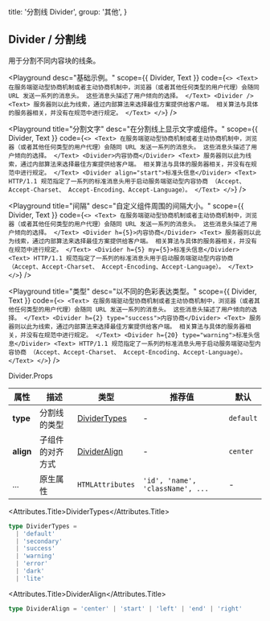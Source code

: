 
  title: '分割线 Divider',
  group: '其他',
}

## Divider / 分割线

用于分割不同内容块的线条。

<Playground
  desc="基础示例。"
  scope={{ Divider, Text }}
  code={`
<>
  <Text>
    在服务端驱动型协商机制或者主动协商机制中，浏览器（或者其他任何类型的用户代理）会随同 URL 发送一系列的消息头。
    这些消息头描述了用户倾向的选择。
  </Text>
  <Divider />
  <Text>
    服务器则以此为线索，通过内部算法来选择最佳方案提供给客户端。
    相关算法与具体的服务器相关，并没有在规范中进行规定。
  </Text>
</>
`}
/>

<Playground
  title="分割文字"
  desc="在分割线上显示文字或组件。"
  scope={{ Divider, Text }}
  code={`
<>
  <Text>
    在服务端驱动型协商机制或者主动协商机制中，浏览器（或者其他任何类型的用户代理）会随同 URL 发送一系列的消息头。
    这些消息头描述了用户倾向的选择。
  </Text>
  <Divider>内容协商</Divider>
  <Text>
    服务器则以此为线索，通过内部算法来选择最佳方案提供给客户端。
    相关算法与具体的服务器相关，并没有在规范中进行规定。
  </Text>
  <Divider align="start">标准头信息</Divider>
  <Text>
    HTTP/1.1 规范指定了一系列的标准消息头用于启动服务端驱动型内容协商 （Accept、Accept-Charset、 Accept-Encoding、Accept-Language）。
  </Text>
</>
`}
/>

<Playground
  title="间隔"
  desc="自定义组件周围的间隔大小。"
  scope={{ Divider, Text }}
  code={`
<>
  <Text>
    在服务端驱动型协商机制或者主动协商机制中，浏览器（或者其他任何类型的用户代理）会随同 URL 发送一系列的消息头。
    这些消息头描述了用户倾向的选择。
  </Text>
  <Divider h={5}>内容协商</Divider>
  <Text>
    服务器则以此为线索，通过内部算法来选择最佳方案提供给客户端。
    相关算法与具体的服务器相关，并没有在规范中进行规定。
  </Text>
  <Divider h={5} my={5}>标准头信息</Divider>
  <Text>
    HTTP/1.1 规范指定了一系列的标准消息头用于启动服务端驱动型内容协商 （Accept、Accept-Charset、 Accept-Encoding、Accept-Language）。
  </Text>
</>
`}
/>

<Playground
  title="类型"
  desc="以不同的色彩表达类型。"
  scope={{ Divider, Text }}
  code={`
<>
  <Text>
    在服务端驱动型协商机制或者主动协商机制中，浏览器（或者其他任何类型的用户代理）会随同 URL 发送一系列的消息头。
    这些消息头描述了用户倾向的选择。
  </Text>
  <Divider h={2} type="success">内容协商</Divider>
  <Text>
    服务器则以此为线索，通过内部算法来选择最佳方案提供给客户端。
    相关算法与具体的服务器相关，并没有在规范中进行规定。
  </Text>
  <Divider h={20} type="warning">标准头信息</Divider>
  <Text>
    HTTP/1.1 规范指定了一系列的标准消息头用于启动服务端驱动型内容协商 （Accept、Accept-Charset、 Accept-Encoding、Accept-Language）。
  </Text>
</>
`}
/>

<Attributes edit="/pages/zh-cn/components/divider.mdx">
<Attributes.Title>Divider.Props</Attributes.Title>

| 属性      | 描述             | 类型                          | 推荐值                           | 默认      |
| --------- | ---------------- | ----------------------------- | -------------------------------- | --------- |
| **type**  | 分割线的类型     | [DividerTypes](#dividertypes) | -                                | `default` |
| **align** | 子组件的对齐方式 | [DividerAlign](#divideralign) | -                                | `center`  |
| ...       | 原生属性         | `HTMLAttributes`              | `'id', 'name', 'className', ...` | -         |

<Attributes.Title>DividerTypes</Attributes.Title>

```ts
type DividerTypes =
  | 'default'
  | 'secondary'
  | 'success'
  | 'warning'
  | 'error'
  | 'dark'
  | 'lite'
```

<Attributes.Title>DividerAlign</Attributes.Title>

```ts
type DividerAlign = 'center' | 'start' | 'left' | 'end' | 'right'
```

</Attributes>

